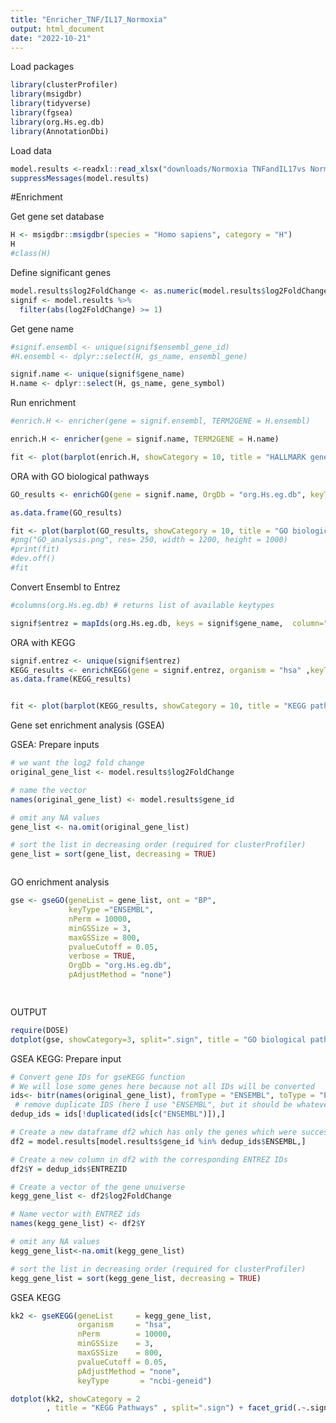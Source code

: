 ```yaml
---
title: "Enricher_TNF/IL17_Normoxia"
output: html_document
date: "2022-10-21"
---
```


 Load packages

```r

library(clusterProfiler)
library(msigdbr)
library(tidyverse)
library(fgsea)
library(org.Hs.eg.db)
library(AnnotationDbi)

```
Load data

```r

model.results <-readxl::read_xlsx("downloads/Normoxia TNFandIL17vs Normoxia untreated .xlsx")
suppressMessages(model.results)

```

#Enrichment

Get gene set database
```r

H <- msigdbr::msigdbr(species = "Homo sapiens", category = "H")
H
#class(H)

```

Define significant genes
```r
model.results$log2FoldChange <- as.numeric(model.results$log2FoldChange)
signif <- model.results %>%
  filter(abs(log2FoldChange) >= 1)
```

Get gene name
```r
#signif.ensembl <- unique(signif$ensembl_gene_id)
#H.ensembl <- dplyr::select(H, gs_name, ensembl_gene)

signif.name <- unique(signif$gene_name)
H.name <- dplyr::select(H, gs_name, gene_symbol)

```

Run enrichment
```r

#enrich.H <- enricher(gene = signif.ensembl, TERM2GENE = H.ensembl)

enrich.H <- enricher(gene = signif.name, TERM2GENE = H.name)

fit <- plot(barplot(enrich.H, showCategory = 10, title = "HALLMARK gene set"))

```
ORA with GO biological pathways
```r

GO_results <- enrichGO(gene = signif.name, OrgDb = "org.Hs.eg.db", keyType = "SYMBOL", ont = "BP")

as.data.frame(GO_results)

```

```r

fit <- plot(barplot(GO_results, showCategory = 10, title = "GO biological pathways"))
#png("GO_analysis.png", res= 250, width = 1200, height = 1000)
#print(fit)
#dev.off()
#fit
```
Convert Ensembl to Entrez
```r
#columns(org.Hs.eg.db) # returns list of available keytypes

signif$entrez = mapIds(org.Hs.eg.db, keys = signif$gene_name,  column="ENTREZID",keytype="SYMBOL",multiVals="first")

```

ORA with KEGG
```r

signif.entrez <- unique(signif$entrez)
KEGG_results <- enrichKEGG(gene = signif.entrez, organism = "hsa" ,keyType = "ncbi-geneid")
as.data.frame(KEGG_results)


fit <- plot(barplot(KEGG_results, showCategory = 10, title = "KEGG pathways"))
```
Gene set enrichment analysis (GSEA)

GSEA: Prepare inputs
```r
# we want the log2 fold change 
original_gene_list <- model.results$log2FoldChange

# name the vector
names(original_gene_list) <- model.results$gene_id

# omit any NA values 
gene_list <- na.omit(original_gene_list)

# sort the list in decreasing order (required for clusterProfiler)
gene_list = sort(gene_list, decreasing = TRUE)



```

GO enrichment analysis
```r
gse <- gseGO(geneList = gene_list, ont = "BP", 
             keyType ="ENSEMBL", 
             nPerm = 10000, 
             minGSSize = 3, 
             maxGSSize = 800, 
             pvalueCutoff = 0.05, 
             verbose = TRUE, 
             OrgDb = "org.Hs.eg.db", 
             pAdjustMethod = "none")

    

```

OUTPUT
```r
require(DOSE)
dotplot(gse, showCategory=3, split=".sign", title = "GO biological pathways") + facet_grid(.~.sign)

```
GSEA KEGG: Prepare input
```r

# Convert gene IDs for gseKEGG function
# We will lose some genes here because not all IDs will be converted
ids<- bitr(names(original_gene_list), fromType = "ENSEMBL", toType = "ENTREZID", OrgDb= "org.Hs.eg.db")
 # remove duplicate IDS (here I use "ENSEMBL", but it should be whatever was selected as keyType)
dedup_ids = ids[!duplicated(ids[c("ENSEMBL")]),]

# Create a new dataframe df2 which has only the genes which were successfully mapped using the bitr function above
df2 = model.results[model.results$gene_id %in% dedup_ids$ENSEMBL,]

# Create a new column in df2 with the corresponding ENTREZ IDs
df2$Y = dedup_ids$ENTREZID

# Create a vector of the gene unuiverse
kegg_gene_list <- df2$log2FoldChange

# Name vector with ENTREZ ids
names(kegg_gene_list) <- df2$Y

# omit any NA values 
kegg_gene_list<-na.omit(kegg_gene_list)

# sort the list in decreasing order (required for clusterProfiler)
kegg_gene_list = sort(kegg_gene_list, decreasing = TRUE)


```

GSEA KEGG
```r
kk2 <- gseKEGG(geneList     = kegg_gene_list,
               organism     = "hsa",
               nPerm        = 10000,
               minGSSize    = 3,
               maxGSSize    = 800,
               pvalueCutoff = 0.05,
               pAdjustMethod = "none",
               keyType       = "ncbi-geneid")
```

```r
dotplot(kk2, showCategory = 2
        , title = "KEGG Pathways" , split=".sign") + facet_grid(.~.sign)

```